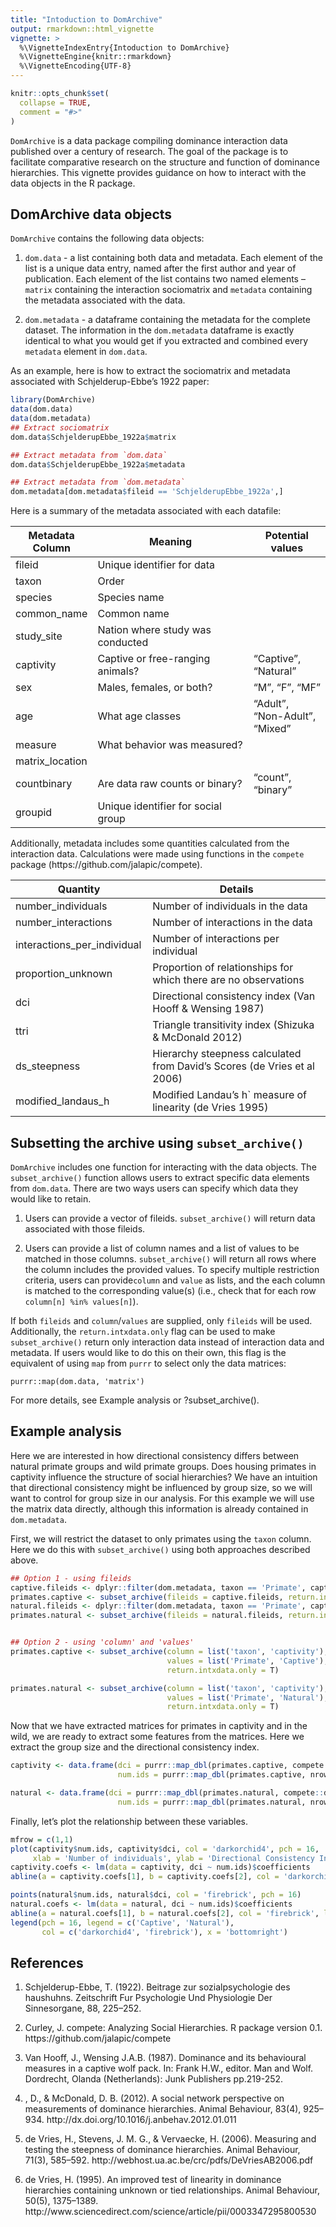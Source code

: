 ```yaml
---
title: "Intoduction to DomArchive"
output: rmarkdown::html_vignette
vignette: >
  %\VignetteIndexEntry{Intoduction to DomArchive}
  %\VignetteEngine{knitr::rmarkdown}
  %\VignetteEncoding{UTF-8}
---
```


```r
knitr::opts_chunk$set(
  collapse = TRUE,
  comment = "#>"
)
```

`DomArchive` is a data package compiling dominance interaction data published
over a century of research. The goal of the package is to facilitate comparative
research on the structure and function of dominance hierarchies. This vignette
provides guidance on how to interact with the data objects in the R package. 

## DomArchive data objects

`DomArchive` contains the following data objects: 

1. `dom.data` - a list containing both data and metadata. Each element of the list
is a unique data entry, named after the first author and year of publication.
Each element of the list contains two named elements -- `matrix` containing the 
interaction sociomatrix and `metadata` containing the metadata associated with the 
data. 

2. `dom.metadata` - a dataframe containing the metadata for the complete dataset. 
The information in the `dom.metadata` dataframe is exactly identical to what you would get if you
extracted and combined every `metadata` element in `dom.data`. 

As an example, here is how to extract the sociomatrix and metadata associated with Schjelderup-Ebbe's 
1922 paper: 

```r
library(DomArchive)
data(dom.data)
data(dom.metadata)
## Extract sociomatrix
dom.data$SchjelderupEbbe_1922a$matrix

## Extract metadata from `dom.data`
dom.data$SchjelderupEbbe_1922a$metadata

## Extract metadata from `dom.metadata`
dom.metadata[dom.metadata$fileid == 'SchjelderupEbbe_1922a',]
```

Here is a summary of the metadata associated with each datafile:

|Metadata Column| Meaning                           | Potential values
|---------------|-----------------------------------|-----------------
|fileid         | Unique identifier for data        |
|taxon          | Order                             |
|species        | Species name                      |
|common_name    | Common name                       |
|study_site     | Nation where study was conducted  |
|captivity      | Captive or free-ranging animals?  | "Captive", "Natural"
|sex            | Males, females, or both?          | "M", "F", "MF"
|age            | What age classes                  | "Adult", "Non-Adult", "Mixed"
|measure        | What behavior was measured?       |
|matrix_location|                                   |
|countbinary    | Are data raw counts or binary?    | "count", "binary"
|groupid        | Unique identifier for social group|

Additionally, metadata includes some quantities calculated from the interaction data. 
Calculations were made using functions in the `compete` package (https://github.com/jalapic/compete). 

|Quantity                    | Details                           
|----------------------------|------------------------------------
|number_individuals          | Number of individuals in the data
|number_interactions         | Number of interactions in the data
|interactions_per_individual | Number of interactions per individual
|proportion_unknown          | Proportion of relationships for which there are no observations
|dci                         | Directional consistency index (Van Hooff & Wensing 1987)
|ttri                        | Triangle transitivity index (Shizuka & McDonald 2012)
|ds_steepness                | Hierarchy steepness calculated from David's Scores (de Vries et al 2006)
|modified_landaus_h          | Modified Landau's h` measure of linearity (de Vries 1995)

## Subsetting the archive using `subset_archive()`

`DomArchive` includes one function for interacting with the data objects. The 
`subset_archive()` function allows users to extract specific data elements from
`dom.data`. There are two ways users can specify which data they would like to retain. 

1. Users can provide a vector of fileids. `subset_archive()` will return data associated with
those fileids. 

2. Users can provide a list of column names and a list of values to be matched in those columns. 
`subset_archive()` will return all rows where the column includes the provided values. To specify multiple
restriction criteria, users can provide`column` and `value` as lists, and the
each column is matched to the corresponding value(s) (i.e., check that for each row `column[n] %in% values[n]`).

If both `fileids` and `column`/`values` are supplied, only `fileids` will be used. 
Additionally, the `return.intxdata.only` flag can be used to make `subset_archive()`
return only interaction data instead of interaction data and metadata. If users
would like to do this on their own, this flag is the equivalent of using `map` from
`purrr` to select only the data matrices: 

`purrr::map(dom.data, 'matrix')`

For more details, see Example analysis or ?subset_archive(). 

## Example analysis

Here we are interested in how directional consistency differs between natural primate
groups and wild primate groups. Does housing primates in captivity influence the 
structure of social hierarchies? We have an intuition that directional consistency
might be influenced by group size, so we will want to control for group size in our 
analysis. For this example we will use the matrix data directly, although 
this information is already contained in `dom.metadata`. 

First, we will restrict the dataset to only primates using the `taxon` column. Here we
do this with `subset_archive()` using both approaches described above. 

```r
## Option 1 - using fileids
captive.fileids <- dplyr::filter(dom.metadata, taxon == 'Primate', captivity == 'Captive')$fileid
primates.captive <- subset_archive(fileids = captive.fileids, return.intxdata.only = TRUE)
natural.fileids <- dplyr::filter(dom.metadata, taxon == 'Primate', captivity == 'Natural')$fileid
primates.natural <- subset_archive(fileids = natural.fileids, return.intxdata.only = TRUE)


## Option 2 - using 'column' and 'values'
primates.captive <- subset_archive(column = list('taxon', 'captivity'),
                                   values = list('Primate', 'Captive'),
                                   return.intxdata.only = T)

primates.natural <- subset_archive(column = list('taxon', 'captivity'),
                                   values = list('Primate', 'Natural'),
                                   return.intxdata.only = T)


```

Now that we have extracted matrices for primates in captivity and in the wild, we 
are ready to extract some features from the matrices. Here we extract the group size
and the directional consistency index.

```r
captivity <- data.frame(dci = purrr::map_dbl(primates.captive, compete::dci),
                        num.ids = purrr::map_dbl(primates.captive, nrow))

natural <- data.frame(dci = purrr::map_dbl(primates.natural, compete::dci),
                        num.ids = purrr::map_dbl(primates.natural, nrow))

```

Finally, let's plot the relationship between these variables. 

```r
mfrow = c(1,1)
plot(captivity$num.ids, captivity$dci, col = 'darkorchid4', pch = 16, 
     xlab = 'Number of individuals', ylab = 'Directional Consistency Index')
captivity.coefs <- lm(data = captivity, dci ~ num.ids)$coefficients
abline(a = captivity.coefs[1], b = captivity.coefs[2], col = 'darkorchid4', lwd = 2)

points(natural$num.ids, natural$dci, col = 'firebrick', pch = 16)
natural.coefs <- lm(data = natural, dci ~ num.ids)$coefficients
abline(a = natural.coefs[1], b = natural.coefs[2], col = 'firebrick', lwd = 2)
legend(pch = 16, legend = c('Captive', 'Natural'),
       col = c('darkorchid4', 'firebrick'), x = 'bottomright')

```


## References
1. Schjelderup-Ebbe, T. (1922). Beitrage zur sozialpsychologie des haushuhns. Zeitschrift Fur Psychologie Und Physiologie Der Sinnesorgane, 88, 225–252.

2. Curley, J. compete: Analyzing Social Hierarchies. R package 
version 0.1. https://github.com/jalapic/compete

3. Van Hooff, J., Wensing J.A.B. (1987). Dominance and its behavioural measures in a captive wolf pack. In: Frank H.W., editor. Man and Wolf. Dordrecht, Olanda (Netherlands): Junk Publishers pp.219-252.

4. , D., & McDonald, D. B. (2012). A social network perspective on measurements of dominance hierarchies. Animal Behaviour, 83(4), 925–934. http://dx.doi.org/10.1016/j.anbehav.2012.01.011

5. de Vries, H., Stevens, J. M. G., & Vervaecke, H. (2006). Measuring and testing the steepness of dominance hierarchies. Animal Behaviour, 71(3), 585–592. http://webhost.ua.ac.be/crc/pdfs/DeVriesAB2006.pdf

6. de Vries, H. (1995). An improved test of linearity in dominance hierarchies containing unknown or tied relationships. Animal Behaviour, 50(5), 1375–1389. http://www.sciencedirect.com/science/article/pii/0003347295800530
